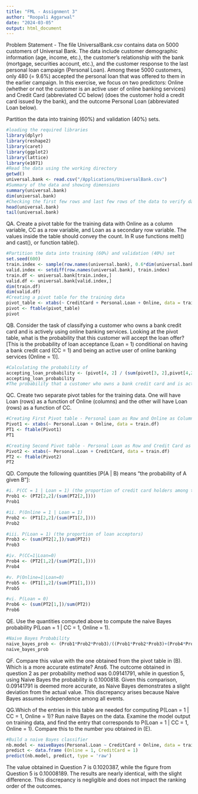 ```yaml
---
title: "FML - Assignment 3"
author: "Roopali Aggarwal"
date: "2024-03-05"
output: html_document
---
```

Problem Statement -
The file UniversalBank.csv contains data on 5000 customers of Universal Bank. The data include customer demographic information (age, income, etc.), the customer’s relationship with the bank (mortgage, securities account, etc.), and the customer response to the last personal loan campaign (Personal Loan). Among these 5000 customers, only 480 (= 9.6%) accepted the personal loan that was offered to them in the earlier campaign. In this exercise, we focus on two predictors: Online (whether or not the customer is an active user of online banking services) and Credit Card (abbreviated CC below) (does the customer hold a credit card issued by the bank), and the outcome Personal Loan (abbreviated Loan below).

Partition the data into training (60%) and validation (40%) sets.
```r
#loading the required libraries
library(dplyr)
library(reshape2)
library(caret)
library(ggplot2)
library(lattice)
library(e1071)
#Read the data using the working directory
getwd()
universal.bank <- read.csv("/Applications/UniversalBank.csv")
#Summary of the data and showing dimensions
summary(universal.bank)
dim(universal.bank)
#Checking the first few rows and last few rows of the data to verify data has been properly imported
head(universal.bank)
tail(universal.bank)
```
QA. Create a pivot table for the training data with Online as a column variable, CC as a row variable, and Loan as a secondary row variable. The values inside the table should convey the count. In R use functions melt() and cast(), or function table().
```r
#Partition the data into training (60%) and validation (40%) set
set.seed(600)
train.index <- sample(row.names(universal.bank), 0.6*dim(universal.bank)[1])
valid.index <- setdiff(row.names(universal.bank), train.index)
train.df <- universal.bank[train.index,]
valid.df <- universal.bank[valid.index,]
dim(train.df)
dim(valid.df)
#Creating a pivot table for the training data
pivot_table <- xtabs(~ CreditCard + Personal.Loan + Online, data = train.df)
pivot <- ftable(pivot_table)
pivot
```
QB. Consider the task of classifying a customer who owns a bank credit card and is actively using online banking services. Looking at the pivot table, what is the probability that this customer will accept the loan offer? [This is the probability of loan acceptance (Loan = 1) conditional on having a bank credit card (CC = 1) and being an active user of online banking services (Online = 1)].
```r
#Calculating the probability of 
accepting_loan_probability <- (pivot[4, 2] / (sum(pivot[3, 2],pivot[4,2])))
accepting_loan_probability
#The probability that a customer who owns a bank credit card and is actively using online banking services will accept the loan offer is approximately 55.17241
```
QC. Create two separate pivot tables for the training data. One will have Loan (rows) as a function of Online (columns) and the other will have Loan (rows) as a function of CC.
```r
#Creating First Pivot table - Personal Loan as Row and Online as Column
Pivot1 <- xtabs(~ Personal.Loan + Online, data = train.df)
PT1 <- ftable(Pivot1)
PT1
```
```r
#Creating Second Pivot table - Personal Loan as Row and Credit Card as Column
Pivot2 <- xtabs(~ Personal.Loan + CreditCard, data = train.df)
PT2 <- ftable(Pivot2)
PT2
```
QD. Compute the following quantities [P(A | B) means “the probability of A given B”]:
```r
#i. P(CC = 1 | Loan = 1) (the proportion of credit card holders among the loan acceptors)
Prob1 <- (PT2[2,2]/(sum(PT2[2,])))
Prob1
```
```r
#ii. P(Online = 1 | Loan = 1)
Prob2 <- (PT1[2,2]/(sum(PT1[2,])))
Prob2
```
```r
#iii. P(Loan = 1) (the proportion of loan acceptors)
Prob3 <- (sum(PT2[2,])/sum(PT2))
Prob3
```
```r
#iv. P(CC=1|Loan=0)
Prob4 <- (PT2[1,2]/(sum(PT2[1,])))
Prob4
```
```r
#v. P(Online=1|Loan=0)
Prob5 <- (PT1[1,2]/(sum(PT1[1,])))
Prob5
```
```r
#vi. P(Loan = 0)
Prob6 <- (sum(PT2[1,])/sum(PT2))
Prob6
```
QE. Use the quantities computed above to compute the naive Bayes probability P(Loan = 1 | CC = 1, Online = 1).
```r
#Naive Bayes Probability
naive_bayes_prob <- (Prob1*Prob2*Prob3)/((Prob1*Prob2*Prob3)+(Prob4*Prob5*Prob6))
naive_bayes_prob
```
QF. Compare this value with the one obtained from the pivot table in (B). Which is a more accurate estimate?
Ans6. The outcome obtained in question 2  as per probability method was 0.09141791, while in question 5, using Naive Bayes the probability is 0.1000818.
Given this comparison, 0.09141791 is deemed more accurate, as Naive Bayes demonstrates a slight deviation from the actual value. This discrepancy arises because Naive Bayes assumes independence among all events.

QG.Which of the entries in this table are needed for computing P(Loan = 1 | CC = 1, Online = 1)? Run naive Bayes on the data. Examine the model output on training data, and find the entry that corresponds to P(Loan = 1 | CC = 1, Online = 1). Compare this to the number you obtained in (E).
```r
#Build a naive Bayes classifier
nb.model <- naiveBayes(Personal.Loan ~ CreditCard + Online, data = train.df)
predict <- data.frame (Online = 1, CreditCard = 1)
predict(nb.model, predict, type = 'raw')
```
The value obtained in Question 7 is 0.1020387, while the figure from Question 5 is 0.10008189. The results are nearly identical, with the slight difference. This discrepancy is negligible and does not impact the ranking order of the outcomes.
